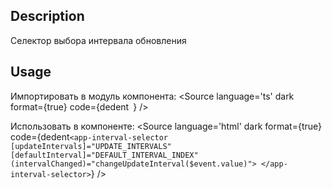 
<Meta title="Components/Selector/Overview" />

## Description
Селектор выбора интервала обновления

## Usage
Импортировать в модуль компонента:
<Source
  language='ts'
  dark
  format={true}
  code={dedent`
  `}
/>

Использовать в компоненте:
<Source
  language='html'
  dark
  format={true}
  code={dedent`
    <app-interval-selector
        [updateIntervals]="UPDATE_INTERVALS"
        [defaultInterval]="DEFAULT_INTERVAL_INDEX"
        (intervalChanged)="changeUpdateInterval($event.value)">
    </app-interval-selector>
  `}
/>
